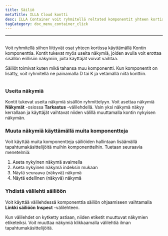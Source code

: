 ```yaml
---
title: Säiliö
metaTitle: ILLA Cloud kontti
desc: ILLA Container voit ryhmitellä reltated komponentit yhteen kortissa
tagCategory: doc_menu_container_click
---
```


* * *

## <Heading hidden>Kontti</Heading>

Voit ryhmitellä siihen liittyvät osat yhteen kortissa käyttämällä Kontin komponenttia. Kontit tukevat myös useita näkymiä, joiden avulla voit erottaa sisällön erillisiin näkymiin, joita käyttäjät voivat vaihtaa.

Säiliöt toimivat kuten mikä tahansa muu komponentti. Kun komponentit on lisätty, voit ryhmitellä ne painamalla D tai K ja vetämällä niitä konttiin.

<img
  src='https://cdn.illacloud.com/official-website/img/docs/assemble/container.png'
  alt=""
/>

### Useita näkymiä

Kontit tukevat useita näkymiä sisällön ryhmittelyyn. Voit asettaa näkymiä **Näkymät** -osiossa **Tarkastus** -välilehdellä. Vain yksi näkymä näkyy kerrallaan ja käyttäjät vaihtavat niiden välillä muuttamalla kontin nykyisen näkymän.

### Muuta näkymiä käyttämällä muita komponentteja

Voit käyttää muita komponentteja säiliöiden hallintaan lisäämällä tapahtumakäsittelijöitä muihin komponentteihin. Tuetaan seuraavia menetelmiä:

1.  Aseta nykyinen näkymä avaimella
2.  Aseta nykyinen näkymä indeksin mukaan
3.  Näytä seuraava (näkyvä) näkymä
4.  Näytä edellinen (näkyvä) näkymä

### Yhdistä välilehti säiliöön

Voit käyttää välilehdessä komponenttia säiliön ohjaamiseen vaihtamalla **Linkki säiliöön** **Inspect** -välilehteen.

Kun välilehdet on kytketty astiaan, niiden etiketit muuttuvat näkymien etiketeiksi. Voit muuttaa näkymiä klikkaamalla välilehtiä ilman tapahtumakäsittelijöitä. 

